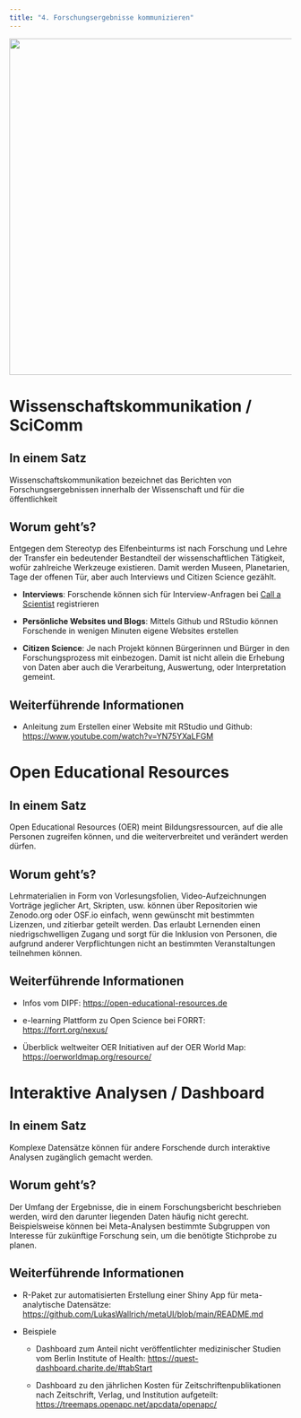 ```yaml
---
title: "4. Forschungsergebnisse kommunizieren"
---
```


![](/img/osk4.png){width="600"}

# Wissenschaftskommunikation / SciComm

::: callout-tip
## In einem Satz

Wissenschaftskommunikation bezeichnet das Berichten von Forschungsergebnissen innerhalb der Wissenschaft und für die öffentlichkeit
:::

## Worum geht's?

Entgegen dem Stereotyp des Elfenbeinturms ist nach Forschung und Lehre der Transfer ein bedeutender Bestandteil der wissenschaftlichen Tätigkeit, wofür zahlreiche Werkzeuge existieren. Damit werden Museen, Planetarien, Tage der offenen Tür, aber auch Interviews und Citizen Science gezählt.

-   **Interviews**: Forschende können sich für Interview-Anfragen bei [Call a Scientist](https://call-a-scientist.org) registrieren

-   **Persönliche Websites und Blogs**: Mittels Github und RStudio können Forschende in wenigen Minuten eigene Websites erstellen

-   **Citizen Science**: Je nach Projekt können Bürgerinnen und Bürger in den Forschungsprozess mit einbezogen. Damit ist nicht allein die Erhebung von Daten aber auch die Verarbeitung, Auswertung, oder Interpretation gemeint.

## Weiterführende Informationen

-   Anleitung zum Erstellen einer Website mit RStudio und Github: <https://www.youtube.com/watch?v=YN75YXaLFGM>

# Open Educational Resources

::: callout-tip
## In einem Satz

Open Educational Resources (OER) meint Bildungsressourcen, auf die alle Personen zugreifen können, und die weiterverbreitet und verändert werden dürfen.
:::

## Worum geht's?

Lehrmaterialien in Form von Vorlesungsfolien, Video-Aufzeichnungen Vorträge jeglicher Art, Skripten, usw. können über Repositorien wie Zenodo.org oder OSF.io einfach, wenn gewünscht mit bestimmten Lizenzen, und zitierbar geteilt werden. Das erlaubt Lernenden einen niedrigschwelligen Zugang und sorgt für die Inklusion von Personen, die aufgrund anderer Verpflichtungen nicht an bestimmten Veranstaltungen teilnehmen können.

## Weiterführende Informationen

-   Infos vom DIPF: <https://open-educational-resources.de>

-   e-learning Plattform zu Open Science bei FORRT: <https://forrt.org/nexus/>

-   Überblick weltweiter OER Initiativen auf der OER World Map: <https://oerworldmap.org/resource/>

# Interaktive Analysen / Dashboard

::: callout-tip
## In einem Satz

Komplexe Datensätze können für andere Forschende durch interaktive Analysen zugänglich gemacht werden.
:::

## Worum geht's?

Der Umfang der Ergebnisse, die in einem Forschungsbericht beschrieben werden, wird den darunter liegenden Daten häufig nicht gerecht. Beispielsweise können bei Meta-Analysen bestimmte Subgruppen von Interesse für zukünftige Forschung sein, um die benötigte Stichprobe zu planen.

## Weiterführende Informationen

-   R-Paket zur automatisierten Erstellung einer Shiny App für meta-analytische Datensätze: <https://github.com/LukasWallrich/metaUI/blob/main/README.md>

-   Beispiele

    -   Dashboard zum Anteil nicht veröffentlichter medizinischer Studien vom Berlin Institute of Health: <https://quest-dashboard.charite.de/#tabStart>

    -   Dashboard zu den jährlichen Kosten für Zeitschriftenpublikationen nach Zeitschrift, Verlag, und Institution aufgeteilt: <https://treemaps.openapc.net/apcdata/openapc/>
